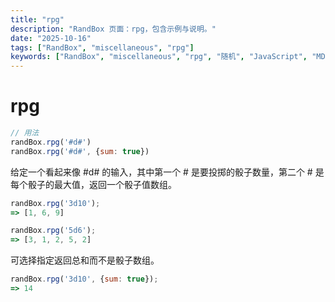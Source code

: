 ```yaml
---
title: "rpg"
description: "RandBox 页面：rpg，包含示例与说明。"
date: "2025-10-16"
tags: ["RandBox", "miscellaneous", "rpg"]
keywords: ["RandBox", "miscellaneous", "rpg", "随机", "JavaScript", "MDX"]
---
```


# rpg

```js
// 用法
randBox.rpg('#d#')
randBox.rpg('#d#', {sum: true})
```

给定一个看起来像 #d# 的输入，其中第一个 # 是要投掷的骰子数量，第二个 # 是每个骰子的最大值，返回一个骰子值数组。

```js
randBox.rpg('3d10');
=> [1, 6, 9]

randBox.rpg('5d6');
=> [3, 1, 2, 5, 2]
```

可选择指定返回总和而不是骰子数组。

```js
randBox.rpg('3d10', {sum: true});
=> 14
```
